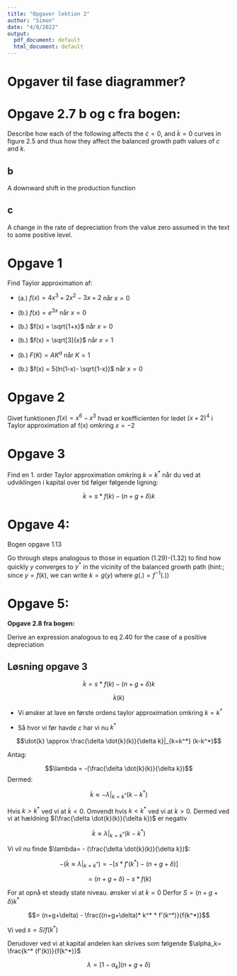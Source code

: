 ```yaml
---
title: "Opgaver lektion 2"
author: "Simon"
date: "4/8/2022"
output:
  pdf_document: default
  html_document: default
---
```


# Opgaver til fase diagrammer?

# Opgave 2.7 b og c fra bogen:

Describe how each of the following affects the $\dot{c} =0$, and $\dot{k} = 0$ curves in figure 2.5 and thus how they affect the balanced growth path values of $c$ and $k$.

## b
 A downward shift in the production function

## c 

A change in the rate of depreciation from the value zero assumed in the text to some positive level. 




# Opgave 1



Find Taylor approximation af:

- (a.) $f(x) = 4x^3 + 2x^2 -3x +2$ når $x=0$ 

- (b.) $f(x) = e^{3x}$ når $x=0$

- (b.) $f(x) = \sqrt{1+x}$ når $x=0$

- (b.) $f(x) = \sqrt[3]{x}$ når $x=1$

- (b.) $F(K) = AK^\alpha$ når $K=1$

- (b.) $f(x) = 5(ln(1-x)- \sqrt{1-x})$ når $x=0$


# Opgave 2

Givet funktionen $f(x)=x^6 - x^3$ hvad er koefficienten for ledet $(x+2)^4$ i Taylor approximation af f(x) omkring $x=-2$

# Opgave 3 

Find en 1. order Taylor approximation omkring $k=k^*$ når du ved at udviklingen i kapital over tid følger følgende ligning: 


$$\dot{k} = s*f(k) - (n+g+\delta)k$$

# Opgave 4:

Bogen opgave 1.13

Go through steps analogous to those in equation (1.29)-(1.32) to find how quickly $y$ converges to $y^*$ in the vicinity of the balanced growth path 
(hint:; since $y=f(k)$, we can write $k=g(y)$ where $g(.) = f^{-1}(.)$)


# Opgave 5: 

**Opgave 2.8 fra bogen:**

Derive an expression analogous to eq 2.40 for the case of a positive depreciation


## Løsning opgave 3

$$\dot{k} = s*f(k) - (n+g+\delta)k$$

$$\dot{k}(k)$$

- Vi ønsker at lave en første ordens taylor approximation omkring $k=k^*$

- Så hvor vi før havde $c$ har vi nu $k^*$

$$\dot{k} \approx \frac{\delta \dot{k}(k)}{\delta k}|_{k=k^*} (k-k^*)$$

Antag:

$$\lambda = -(\frac{\delta \dot{k}(k)}{\delta k})$$
Dermed:

$$\dot{k} \approx - \lambda|_{k=k^*} (k-k^*)$$

Hvis $k>k^*$ ved vi at $\dot{k} < 0$.
Omvendt hvis $k<k^*$ ved vi at $\dot{k} > 0$.
Dermed ved vi at hældning $(\frac{\delta \dot{k}(k)}{\delta k})$ er negativ

$$\dot{k} \approx  \lambda|_{k=k^*} (k-k^*)$$

Vi vil nu finde $\lambda= - (\frac{\delta \dot{k}(k)}{\delta k})$:

$$-(\dot{k} \approx  \lambda|_{k=k^*}) = -[s* f'(k^*) - (n + g + \delta)]$$

$$= (n+g+\delta) - s*f(k)$$

For at opnå et steady state niveau. ønsker vi at $\dot{k}=0$ Derfor $S= (n+g+\delta)k^*$

$$= (n+g+\delta) - \frac{(n+g+\delta)* k^* * f'(k^*)}{f(k^*)}$$

Vi ved $s=S/f(k^*)$

Derudover ved vi at kapital andelen kan skrives som følgende $\alpha_k= \frac{k^* (f'(k))}{f(k^*)}$ 

$$\lambda = [1-\alpha_k] (n+ g+ \delta)$$



